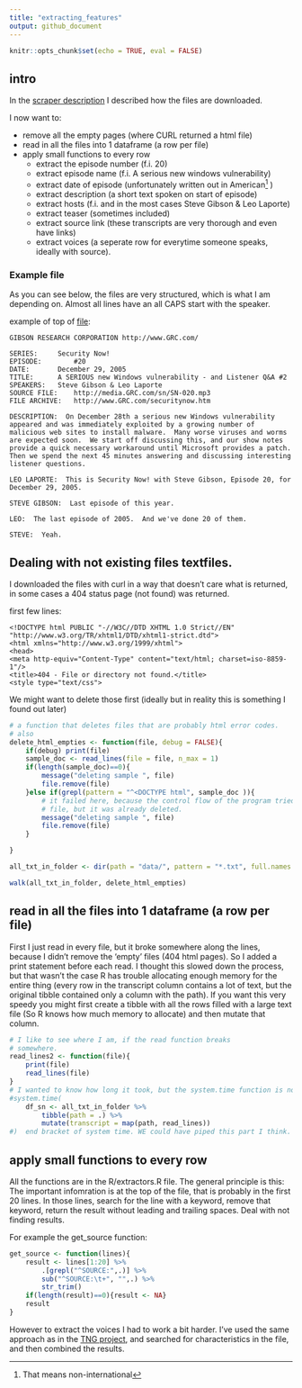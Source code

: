 ```yaml
---
title: "extracting_features"
output: github_document
---
```


```r
knitr::opts_chunk$set(echo = TRUE, eval = FALSE)
```

## intro

In the [scraper description](SCRAPER_description) I described how the files
are downloaded.

I now want to:

* remove all the empty pages (where CURL returned a html file)
* read in all the files into 1 dataframe (a row per file)
* apply small functions to every row
    - extract the episode number (f.i. 20)
    - extract episode name   (f.i. A serious new windows vulnerability)
    - extract date of episode (unfortunately written out in American^[That means non-international] )
    - extract description (a short text spoken on start of episode)
    - extract hosts  (f.i. and in the most cases Steve Gibson & Leo Laporte)
    - extract teaser  (sometimes included)
    - extract source link  (these transcripts are very thorough and even have links)
    - extract voices (a seperate row for everytime someone speaks, ideally with source). 

### Example file

As you can see below, the files are very structured, which is what I am
depending on. Almost all lines have an all CAPS start with the speaker.

example of top of [file](https://www.grc.com/sn/sn-020.txt "link to sourcefile on grc.com"):
```
GIBSON RESEARCH CORPORATION	http://www.GRC.com/

SERIES:		Security Now!
EPISODE:		#20
DATE:		December 29, 2005
TITLE:		A SERIOUS new Windows vulnerability - and Listener Q&A #2
SPEAKERS:	Steve Gibson & Leo Laporte
SOURCE FILE:	http://media.GRC.com/sn/SN-020.mp3
FILE ARCHIVE:	http://www.GRC.com/securitynow.htm
	
DESCRIPTION:  On December 28th a serious new Windows vulnerability appeared and was immediately exploited by a growing number of malicious web sites to install malware.  Many worse viruses and worms are expected soon.  We start off discussing this, and our show notes provide a quick necessary workaround until Microsoft provides a patch.  Then we spend the next 45 minutes answering and discussing interesting listener questions.

LEO LAPORTE:  This is Security Now! with Steve Gibson, Episode 20, for December 29, 2005.

STEVE GIBSON:  Last episode of this year.

LEO:  The last episode of 2005.  And we've done 20 of them.

STEVE:  Yeah.
```


## Dealing with not existing files textfiles.
I downloaded the files with curl in a
way that doesn't care what is returned, in some cases a 404 status page (not found)
was returned. 

first few lines:
```
<!DOCTYPE html PUBLIC "-//W3C//DTD XHTML 1.0 Strict//EN" "http://www.w3.org/TR/xhtml1/DTD/xhtml1-strict.dtd">
<html xmlns="http://www.w3.org/1999/xhtml">
<head>
<meta http-equiv="Content-Type" content="text/html; charset=iso-8859-1"/>
<title>404 - File or directory not found.</title>
<style type="text/css">
```

We might want to delete those first (ideally but in reality this is something 
I found out later)

```r
# a function that deletes files that are probably html error codes.
# also
delete_html_empties <- function(file, debug = FALSE){
    if(debug) print(file)
    sample_doc <- read_lines(file = file, n_max = 1)
    if(length(sample_doc)==0){
        message("deleting sample ", file)
        file.remove(file)
    }else if(grepl(pattern = "^<DOCTYPE html", sample_doc )){
        # it failed here, because the control flow of the program tried to do something with the
        # file, but it was already deleted.
        message("deleting sample ", file)
        file.remove(file)
    }

}

all_txt_in_folder <- dir(path = "data/", pattern = "*.txt", full.names = TRUE)

walk(all_txt_in_folder, delete_html_empties)

```



## read in all the files into 1 dataframe (a row per file)

First I just read in every file, but it broke somewhere along the lines, because
I didn't remove the 'empty' files (404 html pages). So I added a print statement
before each read. I thought this slowed down the process, but that wasn't the case
R has trouble allocating enough memory for the entire thing (every row in the transcript column contains a lot of text, but the original tibble contained only a column with the path).
If you want this very speedy you might first create a tibble with all
the rows filled with a large text file (So R knows how much memory to allocate) and then mutate that column. 

```r
# I like to see where I am, if the read function breaks
# somewhere.
read_lines2 <- function(file){
    print(file)
    read_lines(file)
}
# I wanted to know how long it took, but the system.time function is not needed.
#system.time(
    df_sn <- all_txt_in_folder %>%
        tibble(path = .) %>%
        mutate(transcript = map(path, read_lines))
#)  end bracket of system time. WE could have piped this part I think.
```


## apply small functions to every row

All the functions are in the R/extractors.R file. 
The general principle is this:
The important infomration is at the top of the file, that is probably in the first
20 lines. In those lines, search for the line with a keyword, remove that
keyword, return the result without leading and trailing spaces. Deal with
not finding results.

For example the get_source function:

```r
get_source <- function(lines){
    result <- lines[1:20] %>%
        .[grepl("^SOURCE:",.)] %>%
        sub("^SOURCE:\t+", "",.) %>%
        str_trim()
    if(length(result)==0){result <- NA}
    result
}
```

However to extract the voices I had to work a bit harder.
I've used the same approach as in the [TNG project](a link to that project), 
and searched for characteristics in the file, and then combined the results.



